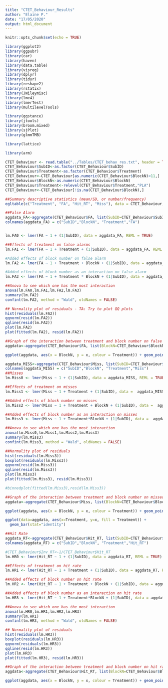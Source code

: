 ```yaml
---
title: "CTET_Behaviour_Results"
author: "Elaine P."
date: "17/05/2020"
output: html_document
---
```


```r
knitr::opts_chunk$set(echo = TRUE)
```


```r
library(ggplot2)
library(ggpubr)
library(car)
library(haven)
library(data.table)
library(visreg)
library(dplyr)
library(tidyr)
library(reshape2)
library(rstatix)
library(JWileymisc)
library(lme4)
library(lmerTest)
library(multilevelTools)

library(ggstance)
library(jtools)
library(broom.mixed)
library(sjPlot)
library(glmmTMB)

library(lattice)

library(arm)

CTET_Behaviour <- read.table("../Tables/CTET_behav_res.txt", header = TRUE, sep = ",", stringsAsFactors = FALSE)
CTET_Behaviour$SubID<-as.factor(CTET_Behaviour$SubID)
CTET_Behaviour$Treatment<-as.factor(CTET_Behaviour$Treatment)
CTET_Behaviour<-CTET_Behaviour[as.numeric(CTET_Behaviour$BlockN)<11,]
CTET_Behaviour$BlockN<-as.numeric(CTET_Behaviour$BlockN)
CTET_Behaviour$Treatment<-relevel(CTET_Behaviour$Treatment,"PLA")
CTET_Behaviour<-CTET_Behaviour[!is.na(CTET_Behaviour$BlockN),]
```


```r
##Summary descriptive statistics (mean/SD, or number/frequency)
egltable(c("Treatment", "FA", "Hit_RT", "Miss"), data = CTET_Behaviour, strict=FALSE)
```

```r
##False Alarm
aggdata_FA<-aggregate(CTET_Behaviour$FA, list(SubID=CTET_Behaviour$SubID,BlockN=CTET_Behaviour$BlockN,Treatment=CTET_Behaviour$Treatment), mean,na.rm=TRUE)
colnames(aggdata_FA) = c("SubID","BlockN", "Treatment","FA")


lm.FA0 <- lmer(FA ~ 1 + (1|SubID), data = aggdata_FA, REML = TRUE)

##Effects of treatment on false alarms 
lm.FA1 <- lmer(FA ~ 1 + Treatment + (1|SubID), data = aggdata_FA, REML = TRUE)

#Added effects of block number on false alarm
lm.FA2 <- lmer(FA ~ 1 + Treatment + BlockN + (1|SubID), data = aggdata_FA, REML = TRUE)

#Added effects of block number as an interaction on false alarm
lm.FA3 <- lmer(FA ~ 1 + Treatment * BlockN + (1|SubID), data = aggdata_FA, REML = TRUE)

##Anova to see which one has the most interaction
anova(lm.FA0,lm.FA1,lm.FA2,lm.FA3)
summary(lm.FA2)
confint(lm.FA2, method = "Wald", oldNames = FALSE)

## Normality plot of residuals - TA: Try to plot QQ plots
hist(residuals(lm.FA2))
qqnorm(resid(lm.FA2))
qqline(resid(lm.FA2))
plot(lm.FA2)
plot(fitted(lm.FA2), resid(lm.FA2))

```

```r
##Graph of the interaction between treatment and block number on false alarms
aggdata<-aggregate(CTET_Behaviour$FA, list(BlockN=CTET_Behaviour$BlockN,Treatment=CTET_Behaviour$Treatment), mean,na.rm=TRUE)

ggplot(aggdata, aes(x = BlockN, y = x, colour = Treatment)) + geom_point() + geom_line() + scale_colour_brewer(palette = "Dark2") + scale_fill_brewer(palette = "Dark2") + ggtitle("False alarms according to block number and treatment") + ylab("False Alarms") + xlab("Block Number") + xlim(0, 12) + ylim(0, 0.01)

```


```r

aggdata_MISS<-aggregate(CTET_Behaviour$Miss, list(SubID=CTET_Behaviour$SubID,BlockN=CTET_Behaviour$BlockN,Treatment=CTET_Behaviour$Treatment), mean,na.rm=TRUE)
colnames(aggdata_MISS) = c("SubID","BlockN", "Treatment","Miss")
##Misses 
lm.Miss0 <- lmer(Miss ~ 1 + (1|SubID), data = aggdata_MISS, REML = TRUE)

##Effects of treatment on misses
lm.Miss1 <- lmer(Miss ~ 1 + Treatment + (1|SubID), data =  aggdata_MISS, REML = TRUE)

##Added effects of block number on misses 
lm.Miss2 <- lmer(Miss ~ 1 + Treatment + BlockN + (1|SubID), data =  aggdata_MISS, REML = TRUE)

##Added effects of block number as an interaction on misses 
lm.Miss3 <- lmer(Miss ~ 1 + Treatment*BlockN + (1|SubID), data =  aggdata_MISS, REML = TRUE)

##Anova to see which one has the most interaction
anova(lm.Miss0,lm.Miss1,lm.Miss2,lm.Miss3)
summary(lm.Miss3)
confint(lm.Miss3, method = "Wald", oldNames = FALSE)

##Normality plot of residuals 
hist(residuals(lm.Miss3))
boxplot(residuals(lm.Miss3))
qqnorm(resid(lm.Miss3))
qqline(resid(lm.Miss3))
plot(lm.Miss3)
plot(fitted(lm.Miss3), resid(lm.Miss3))

#binnedplot(fitted(lm.Miss3),resid(lm.Miss3))

```


```r
##Graph of the interaction between treatment and block number on missed targets
aggdata<-aggregate(CTET_Behaviour$Miss, list(BlockN=CTET_Behaviour$BlockN,Treatment=CTET_Behaviour$Treatment), mean,na.rm=TRUE)

ggplot(aggdata, aes(x = BlockN, y = x, colour = Treatment)) + geom_point() + geom_line() + scale_colour_brewer(palette = "Dark2") + scale_fill_brewer(palette = "Dark2") + ggtitle("False alarms according to block number and treatment") + ylab("Missed Target") + xlab("Block Number") + xlim(0, 12) + ylim(0, 0.5)

ggplot(data=aggdata, aes(x=Treatment, y=x, fill = Treatment)) +
  geom_bar(stat="identity")

```


```r
##Hit Rate  
aggdata_RT<-aggregate(CTET_Behaviour$Hit_RT, list(SubID=CTET_Behaviour$SubID,BlockN=CTET_Behaviour$BlockN,Treatment=CTET_Behaviour$Treatment), mean,na.rm=TRUE)
colnames(aggdata_RT) = c("SubID","BlockN", "Treatment","Hit_RT")

#CTET_Behaviour$Inv_RT<-1/CTET_Behaviour$Hit_RT
lm.HR0 <- lmer(Hit_RT ~ 1 + (1|SubID), data = aggdata_RT, REML = TRUE)

##Effects of treatment on hit rate 
lm.HR1 <- lmer(Hit_RT ~ 1 + Treatment + (1|SubID), data = aggdata_RT, REML = TRUE)

##Added effects of block number on hit rate  
lm.HR2 <- lmer(Hit_RT ~ 1 + Treatment + BlockN + (1|SubID), data = aggdata_RT, REML = TRUE)

##Added effects of block number as an interaction on hit rate  
lm.HR3 <- lmer(Hit_RT ~ 1 + Treatment*BlockN + (1|SubID), data = aggdata_RT, REML = TRUE)

##Anova to see which one has the most interaction
anova(lm.HR0,lm.HR1,lm.HR2,lm.HR3)
summary(lm.HR1)
confint(lm.HR3, method = "Wald", oldNames = FALSE)

## Normality plot of residuals 
hist(residuals(lm.HR3))
boxplot(residuals(lm.HR3))
qqnorm(residuals(lm.HR3))
qqline(resid(lm.HR3))
plot(lm.HR3)
plot(fitted(lm.HR3), resid(lm.HR3))

```

```r
##Graph of the interaction between treatment and block number on hit rates
aggdata<-aggregate(CTET_Behaviour$Hit_RT, list(BlockN=CTET_Behaviour$BlockN,Treatment=CTET_Behaviour$Treatment), mean,na.rm=TRUE)

ggplot(aggdata, aes(x = BlockN, y = x, colour = Treatment)) + geom_point() + geom_line() + scale_colour_brewer(palette = "Dark2") + scale_fill_brewer(palette = "Dark2") + ggtitle("False alarms according to block number and treatment") + ylab("Hit RT") + xlab("Block Number") + xlim(0, 11) + ylim(1.3, 1.5)




```


